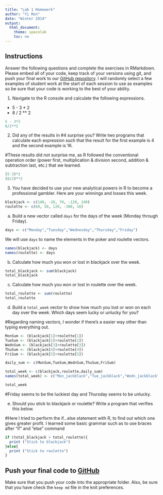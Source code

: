 ```yaml
---
title: "Lab 1 Homework"
author: "Yi Ren"
date: "Winter 2019"
output:
  html_document:
    theme: spacelab
    toc: no
---
```


## Instructions
Answer the following questions and complete the exercises in RMarkdown. Please embed all of your code, keep track of your versions using git, and push your final work to our [GitHub repository](https://github.com/FRS417-DataScienceBiologists). I will randomly select a few examples of student work at the start of each session to use as examples so be sure that your code is working to the best of your ability.

1. Navigate to the R console and calculate the following expressions.  
  + 5 - 3 * 2  
  + 8 / 2 ** 2  
  
```r
5 - 3*2
8/2**2
```

  
2. Did any of the results in #4 surprise you? Write two programs that calculate each expression such that the result for the first example is 4 and the second example is 16.  

#These results did not surprise me, as R followed the conventional operation order (power first, multiplication & division second, addition & subtraction last, etc.) that we learned. 

```r
(5-3)*2
(8/2)**2
```


3. You have decided to use your new analytical powers in R to become a professional gambler. Here are your winnings and losses this week.
```r
blackjack <- c(140, -20, 70, -120, 240)
roulette <- c(60, 50, 120, -300, 10)
```

a. Build a new vector called `days` for the days of the week (Monday through Friday). 
```r
days <- c("Monday","Tuesday","Wednesday","Thursday","Friday")
```

We will use `days` to name the elements in the poker and roulette vectors.
```r
names(blackjack) <- days
names(roulette) <- days
```

b. Calculate how much you won or lost in blackjack over the week.
```r
total_blackjack <- sum(blackjack)
total_blackjack
```

c. Calculate how much you won or lost in roulette over the week.  
```r
total_roulette <- sum(roulette)
total_roulette
```

d. Build a `total_week` vector to show how much you lost or won on each day over the week. Which days seem lucky or unlucky for you?

#Regarding naming vectors, I wonder if there's a easier way other than typing everything out.
```r
MonSum <- (blackjack[1]+roulette[1])
TueSum <- (blackjack[2]+roulette[2])
WednSum <- (blackjack[3]+roulette[3])
ThuSum <- (blackjack[4]+roulette[4])
FriSum <- (blackjack[5]+roulette[5])

daily_sum <- c(MonSum,TueSum,WednSum,ThuSum,FriSum)

total_week <- c(blackjack,roulette,daily_sum)
names(total_week) <- c("Mon_jackblack","Tue_jackblack","Wedn_jackblack","Thu_jackblack","Fri_jackblack","Mon_roulette","Tue_roulette","Wedn_roulette","Thu_roulette","Fri_roulette","Mon_total","Tue_total","Wedn_total","Thu_total","Fri_total")

total_week
```

#Friday seems to be the luckiest day and Thursday seems to be unlucky.


e. Should you stick to blackjack or roulette? Write a program that verifies this below.

#Here I tried to perform the if...else statement with R, to find out which one gives greater profit. I learned some basic grammar such as to use braces after "if" and "else" command
```r
if (total_blackjack > total_roulette){
  print ("Stick to blackjack")
}else{
  print ("Stick to roulette")
}
```
 
## Push your final code to [GitHub](https://github.com/FRS417-DataScienceBiologists)
Make sure that you push your code into the appropriate folder. Also, be sure that you have check the `keep md` file in the knit preferences.
